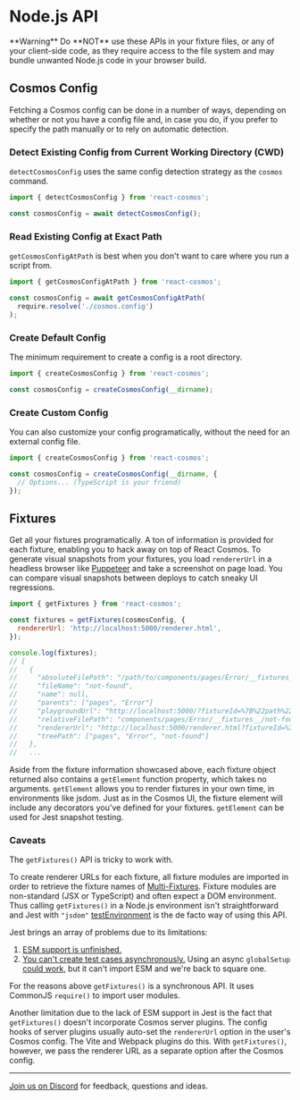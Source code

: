 
# Node.js API

<Callout type="warning">
  **Warning** Do **NOT** use these APIs in your fixture files, or any of your
  client-side code, as they require access to the file system and may bundle
  unwanted Node.js code in your browser build.
</Callout>

## Cosmos Config

Fetching a Cosmos config can be done in a number of ways, depending on whether or not you have a config file and, in case you do, if you prefer to specify the path manually or to rely on automatic detection.

### Detect Existing Config from Current Working Directory (CWD)

`detectCosmosConfig` uses the same config detection strategy as the `cosmos` command.

```js
import { detectCosmosConfig } from 'react-cosmos';

const cosmosConfig = await detectCosmosConfig();
```

### Read Existing Config at Exact Path

`getCosmosConfigAtPath` is best when you don't want to care where you run a script from.

```js
import { getCosmosConfigAtPath } from 'react-cosmos';

const cosmosConfig = await getCosmosConfigAtPath(
  require.resolve('./cosmos.config')
);
```

### Create Default Config

The minimum requirement to create a config is a root directory.

```js
import { createCosmosConfig } from 'react-cosmos';

const cosmosConfig = createCosmosConfig(__dirname);
```

### Create Custom Config

You can also customize your config programatically, without the need for an external config file.

```js
import { createCosmosConfig } from 'react-cosmos';

const cosmosConfig = createCosmosConfig(__dirname, {
  // Options... (TypeScript is your friend)
});
```

## Fixtures

Get all your fixtures programatically. A ton of information is provided for each fixture, enabling you to hack away on top of React Cosmos. To generate visual snapshots from your fixtures, you load `rendererUrl` in a headless browser like [Puppeteer](https://github.com/puppeteer/puppeteer) and take a screenshot on page load. You can compare visual snapshots between deploys to catch sneaky UI regressions.

```js
import { getFixtures } from 'react-cosmos';

const fixtures = getFixtures(cosmosConfig, {
  rendererUrl: 'http://localhost:5000/renderer.html',
});

console.log(fixtures);
// [
//   {
//     "absoluteFilePath": "/path/to/components/pages/Error/__fixtures__/not-found.js",
//     "fileName": "not-found",
//     "name": null,
//     "parents": ["pages", "Error"]
//     "playgroundUrl": "http://localhost:5000/?fixtureId=%7B%22path%22%3A%22components%2Fpages%2FError%2F__fixtures__%2Fnot-found.js%22%2C%22name%22%3Anull%7D",
//     "relativeFilePath": "components/pages/Error/__fixtures__/not-found.js",
//     "rendererUrl": "http://localhost:5000/renderer.html?fixtureId=%7B%22path%22%3A%22components%2Fpages%2FError%2F__fixtures__%2Fnot-found.js%22%2C%22name%22%3Anull%7D",
//     "treePath": ["pages", "Error", "not-found"]
//   },
//   ...
```

Aside from the fixture information showcased above, each fixture object returned also contains a `getElement` function property, which takes no arguments. `getElement` allows you to render fixtures in your own time, in environments like jsdom. Just as in the Cosmos UI, the fixture element will include any decorators you've defined for your fixtures. `getElement` can be used for Jest snapshot testing.

### Caveats

The `getFixtures()` API is tricky to work with.

To create renderer URLs for each fixture, all fixture modules are imported in order to retrieve the fixture names of [Multi-Fixtures](fixtures.md#multi-fixtures). Fixture modules are non-standard (JSX or TypeScript) and often expect a DOM environment. Thus calling `getFixtures()` in a Node.js environment isn't straightforward and Jest with `"jsdom"` [testEnvironment](https://jestjs.io/docs/configuration#testenvironment-string) is the de facto way of using this API.

Jest brings an array of problems due to its limitations:

1. [ESM support is unfinished.](https://github.com/jestjs/jest/issues/9430)
2. [You can't create test cases asynchronously.](https://github.com/jestjs/jest/issues/2235#issuecomment-584387443) Using an async `globalSetup` [could work](https://github.com/jestjs/jest/issues/2235#issuecomment-584387443), but it can't import ESM and we're back to square one.

For the reasons above `getFixtures()` is a synchronous API. It uses CommonJS `require()` to import user modules.

Another limitation due to the lack of ESM support in Jest is the fact that `getFixtures()` doesn't incorporate Cosmos server plugins. The config hooks of server plugins usually auto-set the `rendererUrl` option in the user's Cosmos config. The Vite and Webpack plugins do this. With `getFixtures()`, however, we pass the renderer URL as a separate option after the Cosmos config.

---

[Join us on Discord](https://discord.gg/3X95VgfnW5) for feedback, questions and ideas.
